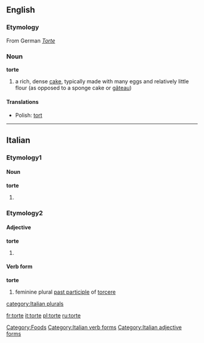 ==English==
===Etymology===
From German ''[[Torte]]''
===Noun===
'''torte'''

# a rich, dense [[cake]], typically made with many eggs and relatively little flour (as opposed to a sponge cake or [[gâteau]])

====Translations====
*Polish: [[tort]] {{m}}

[[Category:Foods]]

----
==Italian==
===Etymology1===
====Noun====
'''torte'''
# {{plural of|torta#Italian|torta}}


===Etymology2===
====Adjective====
'''torte''' {{p}}
# {{feminine of|torto#Adjective|torto}}

====Verb form====
'''torte''' 
#feminine plural [[past participle]] of [[torcere]]

[[Category:Italian verb forms]]
[[Category:Italian adjective forms]]
[[category:Italian plurals]]

[[fr:torte]]
[[it:torte]]
[[pl:torte]]
[[ru:torte]]
